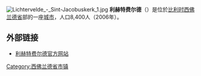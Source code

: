 {{Unreferenced|time=2018-08-17T13:50:50+00:00}}
[[File:Lichtervelde_-_Sint-Jacobuskerk_1.jpg|thumb]]
'''利赫特费尔德'''（{{lang-nl|Lichtervelde}}）是位於[[比利时|比利时]][[西佛兰德省|西佛兰德省]]部的一座[[城市|城市]]，人口8,400人（2006年）。

== 外部链接 ==
* [http://www.lichtervelde.be/ 利赫特费尔德官方网站] {{Wayback|url=http://www.lichtervelde.be/ |date=20201101014625 }}

{{西佛兰德省市区}}

{{DEFAULTSORT:Lichtervelde}}
{{Belgium-geo-stub}}

[[Category:西佛兰德省市镇|Category:西佛兰德省市镇]]